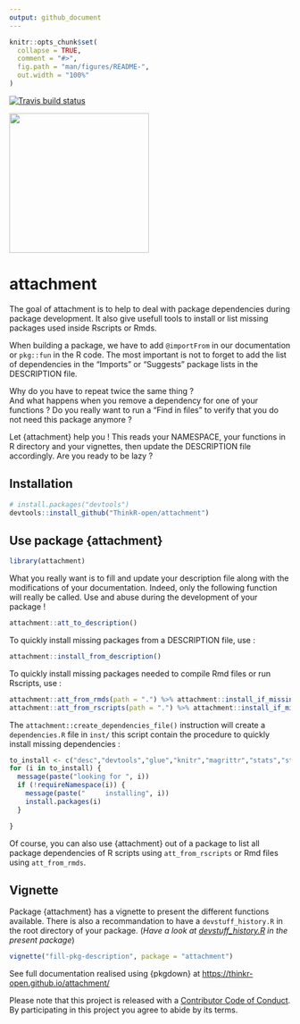 ```yaml
---
output: github_document
---
```


<!-- README.md is generated from README.Rmd. Please edit that file -->

```r
knitr::opts_chunk$set(
  collapse = TRUE,
  comment = "#>",
  fig.path = "man/figures/README-",
  out.width = "100%"
)
```

 [![Travis build status](https://travis-ci.org/ThinkR-open/attachment.svg?branch=master)](https://travis-ci.org/ThinkR-open/attachment)

<img src="https://raw.githubusercontent.com/ThinkR-open/attachment/master/img/attachment-hex-thinkr.png" width=250px>

# attachment

The goal of attachment is to help to deal with package dependencies during package development. It also give usefull tools to install or list missing packages used inside Rscripts or Rmds.
  
When building a package, we have to add `@importFrom` in our documentation or `pkg::fun` in the R code. The most important is not to forget to add the list of dependencies in the "Imports" or "Suggests" package lists in the DESCRIPTION file.  

Why do you have to repeat twice the same thing ?    
And what happens when you remove a dependency for one of your functions ? Do you really want to run a "Find in files" to verify that you do not need this package anymore ?    

Let {attachment} help you ! This reads your NAMESPACE, your functions in R directory and your vignettes, then update the DESCRIPTION file accordingly. Are you ready to be lazy ?

## Installation


``` r
# install.packages("devtools")
devtools::install_github("ThinkR-open/attachment")
```

## Use package {attachment}
```r
library(attachment)
```

What you really want is to fill and update your description file along with the modifications of your documentation. Indeed, only the following function will really be called. Use and abuse during the development of your package !

```r
attachment::att_to_description()
```

To quickly install missing packages from a DESCRIPTION file, use :

```r
attachment::install_from_description()
```

To quickly install missing packages needed to compile Rmd files or run Rscripts, use :

```r
attachment::att_from_rmds(path = ".") %>% attachment::install_if_missing()
attachment::att_from_rscripts(path = ".") %>% attachment::install_if_missing()
```


The `attachment::create_dependencies_file()` instruction will create a  `dependencies.R` file in `inst/` this script contain the procedure to quickly install missing dependencies :

```r
to_install <- c("desc","devtools","glue","knitr","magrittr","stats","stringr","usethis","utils")
for (i in to_install) {
  message(paste("looking for ", i))
  if (!requireNamespace(i)) {
    message(paste("     installing", i))
    install.packages(i)
  }

}
```


Of course, you can also use {attachment} out of a package to list all package dependencies of R scripts using `att_from_rscripts` or Rmd files using `att_from_rmds`.



## Vignette

Package {attachment} has a vignette to present the different functions available. There is also a recommandation to have a `devstuff_history.R` in the root directory of your package. (*Have a look at [devstuff_history.R](https://github.com/ThinkR-open/attachment/blob/master/devstuff_history.R) in the present package*)

```r
vignette("fill-pkg-description", package = "attachment")
```




See full documentation realised using {pkgdown} at <https://thinkr-open.github.io/attachment/>  
  
Please note that this project is released with a [Contributor Code of Conduct](CODE_OF_CONDUCT.md).
  By participating in this project you agree to abide by its terms.
